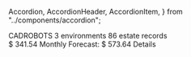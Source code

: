  Accordion,
  AccordionHeader,
  AccordionItem,
} from "../components/accordion";

<Meta title="Pages/Applications" />

<Preview>
  <Story name="default">
    <Box style={{ maxWidth: "1440px" }}>
      <Box
        mb={theme.spacing.spacing02}
        p="0"
        shadow="shadow00"
        pt={theme.spacing.spacing02}
      >
        <Row>
          <Col lg={8}>
            <Flex>
              <Tooltip
                status="danger"
                caption="13% more than AUG, 2020"
                position="left"
              >
                <PieChart
                  progress={13}
                  size={52}
                  strokeWidth={8}
                  color="danger"
                >
                  <SVGIcon name="forecastUp" color="danger" />
                </PieChart>
              </Tooltip>
              <div>
                <Text
                  size="lg"
                  weight="medium"
                  tag="div"
                  mb={theme.spacing.spacing01}
                  ml={theme.spacing.spacing04}
                >
                  CADROBOTS
                </Text>
                <Flex>
                  <Text size="sm" tag="span" ml={theme.spacing.spacing04}>
                    3 environments
                  </Text>
                  <Text size="sm" tag="span" ml={theme.spacing.spacing04}>
                    86 estate records
                  </Text>
                </Flex>
              </div>
            </Flex>
          </Col>
          <Col lg={4}>
            <Text
              size="lg"
              weight="medium"
              tag="div"
              align="right"
              mr={theme.spacing.spacing03}
              mb={theme.spacing.spacing01}
            >
              $ 341.54
            </Text>
            <Text
              size="sm"
              tag="span"
              align="right"
              mr={theme.spacing.spacing02}
            >
              Monthly Forecast:
              <Text size="sm" tag="span" ml={theme.spacing.spacing04}>
                $ 573.64
              </Text>
            </Text>
          </Col>
        </Row>
        <Row>
          <Col>
            <Accordion mt={theme.spacing.spacing03}>
              <AccordionHeader small title="List of Environments">
                <AccordionItem>Details</AccordionItem>
              </AccordionHeader>
            </Accordion>
          </Col>
        </Row>
      </Box>
    </Box>
  </Story>
</Preview>
